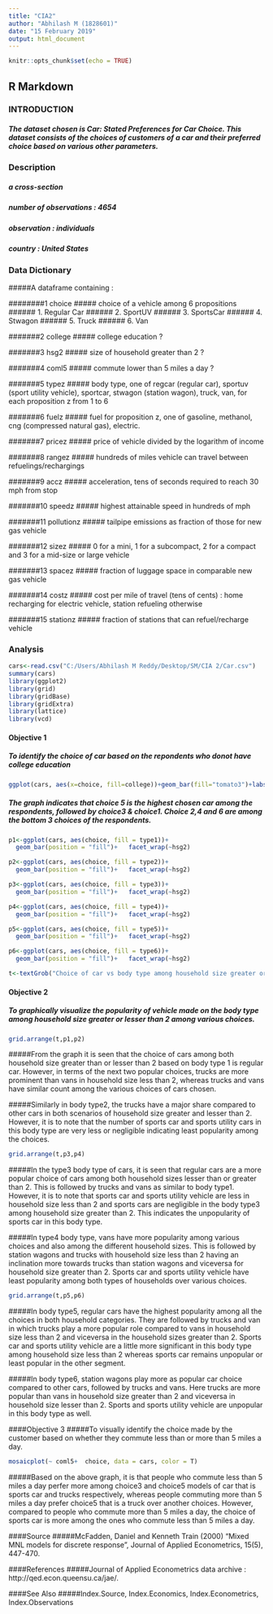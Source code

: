 ---
title: "CIA2"
author: "Abhilash M (1828601)"
date: "15 February 2019"
output: html_document
---

```{r setup, include=FALSE}
knitr::opts_chunk$set(echo = TRUE)
```

## R Markdown  
### __INTRODUCTION__
##### The dataset chosen is Car: Stated Preferences for Car Choice. This dataset consists of the choices of customers of a car and their preferred choice based on various other parameters.

### Description
##### a cross-section
##### number of observations : 4654
##### observation : individuals
##### country : United States

### Data Dictionary
#####A dataframe containing :

########1  choice
#####   choice of a vehicle among 6 propositions
######     1. Regular Car
######     2. SportUV
######     3. SportsCar
######     4. Stwagon
######     5. Truck
######     6. Van

#######2  college
#####   college education ?

#######3   hsg2
#####   size of household greater than 2 ?

#######4    coml5
#####   commute lower than 5 miles a day ?

#######5     typez
#####   body type, one of regcar (regular car), sportuv (sport utility vehicle), sportcar, stwagon (station wagon), truck, van, for each proposition z from 1 to 6

#######6     fuelz
#####   fuel for proposition z, one of gasoline, methanol, cng (compressed natural gas), electric.

#######7     pricez
#####   price of vehicle divided by the logarithm of income

#######8     rangez
#####   hundreds of miles vehicle can travel between refuelings/rechargings

#######9     accz
#####   acceleration, tens of seconds required to reach 30 mph from stop

#######10     speedz
#####   highest attainable speed in hundreds of mph

#######11     pollutionz
#####   tailpipe emissions as fraction of those for new gas vehicle

#######12     sizez
#####   0 for a mini, 1 for a subcompact, 2 for a compact and 3 for a mid-size or large vehicle

#######13     spacez
#####   fraction of luggage space in comparable new gas vehicle

#######14     costz
#####   cost per mile of travel (tens of cents) : home recharging for electric vehicle, station refueling otherwise

#######15     stationz
#####   fraction of stations that can refuel/recharge vehicle

### Analysis
```{r cars}
cars<-read.csv("C:/Users/Abhilash M Reddy/Desktop/SM/CIA 2/Car.csv")
summary(cars)
library(ggplot2)
library(grid)
library(gridBase)
library(gridExtra)
library(lattice)
library(vcd)
```
#### Objective 1
##### To identify the choice of car based on the repondents who donot have college education
```{r}
ggplot(cars, aes(x=choice, fill=college))+geom_bar(fill="tomato3")+labs(title = "Choice of car of people without college education")
```

##### The graph indicates that choice 5 is the highest chosen car among the respondents, followed by choice3 & choice1. Choice 2,4 and 6 are among the bottom 3 choices of the respondents.

```{r}

p1<-ggplot(cars, aes(choice, fill = type1))+   
  geom_bar(position = "fill")+   facet_wrap(~hsg2)

p2<-ggplot(cars, aes(choice, fill = type2))+   
  geom_bar(position = "fill")+   facet_wrap(~hsg2)

p3<-ggplot(cars, aes(choice, fill = type3))+   
  geom_bar(position = "fill")+   facet_wrap(~hsg2)

p4<-ggplot(cars, aes(choice, fill = type4))+   
  geom_bar(position = "fill")+   facet_wrap(~hsg2)

p5<-ggplot(cars, aes(choice, fill = type5))+   
  geom_bar(position = "fill")+   facet_wrap(~hsg2)

p6<-ggplot(cars, aes(choice, fill = type6))+   
  geom_bar(position = "fill")+   facet_wrap(~hsg2)

t<-textGrob("Choice of car vs body type among household size greater or lesser than 2")
```
#### Objective 2 
##### To graphically visualize the popularity of vehicle made on the body type among household size greater or lesser than 2 among various choices.
```{r}
grid.arrange(t,p1,p2)
```

#####From the graph it is seen that the choice of cars among both household size greater than or lesser than 2 based on body type 1 is regular car. However, in terms of the next two popular choices, trucks are more prominent than vans in household size less than 2, whereas trucks and vans have similar count among the various choices of cars chosen.

#####Similarly in body type2, the trucks have a major share compared to other cars in both scenarios of household size greater and lesser than 2. However, it is to note that the number of sports car and sports utility cars in this body type are very less or negligible indicating least popularity among the choices.
```{r}
grid.arrange(t,p3,p4)
```

#####In the type3 body type of cars, it is seen that regular cars are a more popular choice of cars among both household sizes lesser than or greater than 2. This is followed by trucks and vans as similar to body type1. However, it is to note that sports car and sports utility vehicle are less in household size less than 2 and sports cars are negligible in the body type3 among household size greater than 2. This indicates the unpopularity of sports car in this body type.

#####In type4 body type, vans have more popularity among various choices and also among the different household sizes. This is followed by station wagons and trucks with household size less than 2 having an inclination more towards trucks than station wagons and viceversa for household size greater than 2. Sports car and sports utility vehicle have least popularity among both types of households over various choices.

```{r}
grid.arrange(t,p5,p6)
```

#####In body type5, regular cars have the highest popularity among all the choices in both household categories. They are followed by trucks and van in which trucks play a more popular role compared to vans in household size less than 2 and viceversa in the household sizes greater than 2. Sports car and sports utility vehicle are a little more significant in this body type among household size less than 2 whereas sports car remains unpopular or least popular in the other segment.

#####In body type6, station wagons play more as popular car choice compared to other cars, followed by trucks and vans. Here trucks are more popular than vans in household size greater than 2 and viceversa in household size lesser than 2. Sports and sports utility vehicle are unpopular in this body type as well.

####Objective 3
#####To visually identify the choice made by the customer based on whether they commute less than or more than 5 miles a day.

```{r}
mosaicplot(~ coml5+  choice, data = cars, color = T)
```

#####Based on the above graph, it is that people who commute less than 5 miles a day perfer more among choice3 and choice5 models of car that is sports car and trucks respectively, whereas people commuting more than 5 miles a day prefer choice5 that is a truck over another choices. However, compared to people who commute more than 5 miles a day, the choice of sports car is more among the ones who commute less than 5 miles a day.

####Source
#####McFadden, Daniel and Kenneth Train (2000) "Mixed MNL models for discrete response", Journal of Applied Econometrics, 15(5), 447-470.

####References
#####Journal of Applied Econometrics data archive : http://qed.econ.queensu.ca/jae/.

####See Also
#####Index.Source, Index.Economics, Index.Econometrics, Index.Observations



